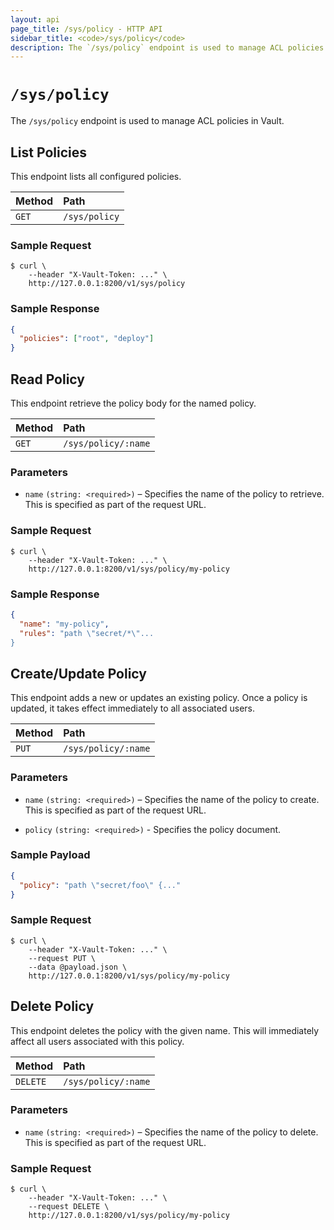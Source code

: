 ```yaml
---
layout: api
page_title: /sys/policy - HTTP API
sidebar_title: <code>/sys/policy</code>
description: The `/sys/policy` endpoint is used to manage ACL policies in Vault.
---
```


# `/sys/policy`

The `/sys/policy` endpoint is used to manage ACL policies in Vault.

## List Policies

This endpoint lists all configured policies.

| Method | Path          |
| :----- | :------------ |
| `GET`  | `/sys/policy` |

### Sample Request

```
$ curl \
    --header "X-Vault-Token: ..." \
    http://127.0.0.1:8200/v1/sys/policy
```

### Sample Response

```json
{
  "policies": ["root", "deploy"]
}
```

## Read Policy

This endpoint retrieve the policy body for the named policy.

| Method | Path                |
| :----- | :------------------ |
| `GET`  | `/sys/policy/:name` |

### Parameters

- `name` `(string: <required>)` – Specifies the name of the policy to retrieve.
  This is specified as part of the request URL.

### Sample Request

```
$ curl \
    --header "X-Vault-Token: ..." \
    http://127.0.0.1:8200/v1/sys/policy/my-policy
```

### Sample Response

```json
{
  "name": "my-policy",
  "rules": "path \"secret/*\"...
}
```

## Create/Update Policy

This endpoint adds a new or updates an existing policy. Once a policy is
updated, it takes effect immediately to all associated users.

| Method | Path                |
| :----- | :------------------ |
| `PUT`  | `/sys/policy/:name` |

### Parameters

- `name` `(string: <required>)` – Specifies the name of the policy to create.
  This is specified as part of the request URL.

- `policy` `(string: <required>)` - Specifies the policy document.

### Sample Payload

```json
{
  "policy": "path \"secret/foo\" {..."
}
```

### Sample Request

```
$ curl \
    --header "X-Vault-Token: ..." \
    --request PUT \
    --data @payload.json \
    http://127.0.0.1:8200/v1/sys/policy/my-policy
```

## Delete Policy

This endpoint deletes the policy with the given name. This will immediately
affect all users associated with this policy.

| Method   | Path                |
| :------- | :------------------ |
| `DELETE` | `/sys/policy/:name` |

### Parameters

- `name` `(string: <required>)` – Specifies the name of the policy to delete.
  This is specified as part of the request URL.

### Sample Request

```
$ curl \
    --header "X-Vault-Token: ..." \
    --request DELETE \
    http://127.0.0.1:8200/v1/sys/policy/my-policy
```
